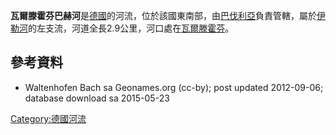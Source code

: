 {{Citecheck|time=2020-12-18T08:29:32+00:00}}
{{Coord|47|40|26|N|10|19|13|E|display=title}}

'''瓦爾滕霍芬巴赫河'''是[[德國|德國]]的河流，位於該國東南部，由[[巴伐利亞|巴伐利亞]]負責管轄，屬於[[伊勒河|伊勒河]]的左支流，河道全長2.9公里，河口處在[[瓦爾滕霍芬|瓦爾滕霍芬]]。

==參考資料==
* Waltenhofen Bach sa Geonames.org (cc-by); post updated 2012-09-06; database download sa 2015-05-23

{{Germany-geo-stub}}
[[Category:德國河流|Category:德國河流]]